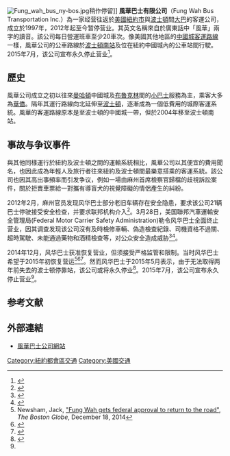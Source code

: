 [[File:Fung_wah_bus_ny-bos.jpg|thumb]]稍作停留]]
'''風華巴士有限公司'''（Fung Wah Bus Transportation Inc.）為一家经营往返於[[美國|美國]][[紐約市|紐約市]]與[[波士頓|波士頓]]間[[大巴|大巴]]的客運公司，成立於1997年，2012年起至今暂停营业。其英文名稱來自於廣東話中「風華」兩字的讀音。該公司每日營運班車至少20車次。像美國其他地區的[[中國城客運路線|中國城客運路線]]一樣，風華公司的公車路線於[[波士頓南站|波士頓南站]]及位在紐約中國城內的公車站間行駛。2015年7月，该公司宣布永久停止营业<ref name="永久停业">{{cite news|author1=CHRIS FUCHS|title=Fung Wah Bus Company Shuts Down for Good|url=http://www.nbcnews.com/news/asian-america/fung-wah-bus-company-closes-doors-good-n394026|agency=NBCNews}}</ref>。

==歷史==
風華公司成立之初以往來[[曼哈頓|曼哈頓]]中國城及[[布魯克林|布魯克林]]間的[[小巴士|小巴士]]服務為主，乘客大多為[[華僑|華僑]]。隔年其運行路線向北延伸至[[波士頓|波士頓]]，逐漸成為一個低費用的城際客運系統。風華的客運路線原本是至波士頓的中國城一帶，但於2004年移至波士頓南站。

==事故与争议事件==
與其他同樣運行於紐約及波士頓之間的運輸系統相比，風華公司以其便宜的費用聞名，也因此成為年輕人及旅行者往來紐約及波士頓間最樂意搭乘的客運系統。該公司也因其高出事頻率而引发争议，例如一場由麻州首席檢察官歸檔的歧視訴訟案件，關於拒賣車票給一對攜有導盲犬的視覺障礙的情侶產生的糾紛。

2012年2月，麻州官员发现风华巴士部分老旧车辆存在安全隐患，要求该公司21辆巴士停驶接受安全检查，并要求联邦机构介入<ref>{{cite news| url=http://www.worldjournal.com/view/full_nynews/21825510/article-%E4%BE%86%E5%BE%80%E7%B4%90%E7%B4%84%E6%B3%A2%E5%A3%AB%E9%A0%93-%E9%A2%A8%E8%8F%AF%E5%B7%B4%E5%A3%AB%E6%9A%AB%E6%99%82%E5%81%9C%E9%A7%9B?instance=hot| title=來往紐約波士頓 風華巴士暫時停駛| date=February 27, 2013| agency=世界新闻网| accessdate=2013-06-26}}{{dead link|date=2018年5月 |bot=InternetArchiveBot |fix-attempted=yes }}</ref>。3月28日，美国聯邦汽車運輸安全管理局(Federal Motor Carrier Safety Administration)勒令风华巴士全面终止营业，因其调查发现该公司沒有及時檢修車輛、偽造檢查紀錄、司機資格不過關、超時駕駛、未能通過藥物和酒精檢查等，对公众安全造成威胁<ref>{{cite news| url=http://www.worldjournal.com/view/full_nynews/22102300/article-%E9%A2%A8%E8%8F%AF%E5%B7%B4%E5%A3%AB%E9%81%AD%E5%8B%92%E4%BB%A4%E7%B5%82%E6%AD%A2%E7%87%9F%E6%A5%AD?instance=hot| title=風華巴士遭勒令終止營業| date=March 29, 2013| agency=世界新闻网| accessdate=2013-06-26}}{{dead link|date=2018年5月 |bot=InternetArchiveBot |fix-attempted=yes }}</ref><ref>{{cite news | url=http://www.boston.com/businessupdates/2013/03/28/feds-find-fung-wah-imminent-hazard/JUTv9FRIvIvszflnheZPwJ/story.html | title=Feds find Fung Wah ‘imminent hazard’ | date=2013-03-28 | agency=Boston.com | accessdate=2013-06-26}}</ref>。

2014年12月，风华巴士获准恢复营业，但须接受严格监管和限制。当时风华巴士希望于2015年初恢复营运<ref name="BOSTONGLOBE12182014">Newsham, Jack, [http://www.bostonglobe.com/business/2014/12/18/fung-wah-buses-get-federal-approval-return-road/cVHZYM1L9JPR9fJPPaF3DJ/story.html?hootPostID=3bdcca59a52ce881324778822f3ce9a5 "Fung Wah gets federal approval to return to the road"], ''The Boston Globe'', December 18, 2014</ref><ref name="ibitimes 20141218">{{cite web | url=http://www.ibtimes.com/fung-wahs-chinatown-buses-return-road-2015-1763103 | title=Fung Wah's Chinatown Buses To Return To Road In 2015 | work=International Business Times | date=18 December 2014 | accessdate=19 December 2014 | author=Connor Adams Sheets}}</ref><ref>{{cite news |url=http://news.uschinapress.com/2014/1217/1002427.shtml |title=华埠风华巴士有望重开纽约华埠－波士顿线路 |format= |work=侨报网 |accessdate=2014-12-31 |archive-url=https://web.archive.org/web/20150224002357/http://news.uschinapress.com/2014/1217/1002427.shtml |archive-date=2015-02-24 |dead-url=yes }}</ref>。然而风华巴士于2015年5月表示，由于无法取得两年前失去的波士顿停靠站，该公司或将永久停业<ref>{{cite news|title=Fung Wah bus line may shut down for good|url=http://www.bostonglobe.com/business/2015/05/25/lack-local-stop-may-shut-down-fung-wah/u8uYk7XlpAWbKqGPaEB8qK/story.html?s_campaign=bostonglobe%3Asocialflow%3Afacebook|agency=The Boston Globe|date=MAY 26, 2015}}</ref>。2015年7月，该公司宣布永久停止营业<ref name="永久停业" />。

==参考文献==
{{reflist|2}}

==外部連結==
*[http://www.fungwahbus.com/ 風華巴士公司網站] {{Wayback|url=http://www.fungwahbus.com/ |date=20070811132010 }}

[[Category:紐約都會區交通|Category:紐約都會區交通]]
[[Category:美國交通|Category:美國交通]]